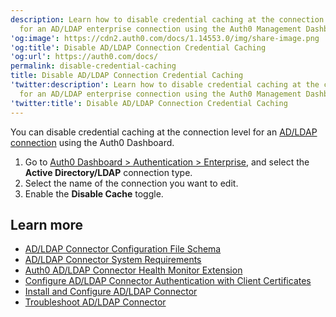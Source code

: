 ```yaml
---
description: Learn how to disable credential caching at the connection level
  for an AD/LDAP enterprise connection using the Auth0 Management Dashboard.
'og:image': https://cdn2.auth0.com/docs/1.14553.0/img/share-image.png
'og:title': Disable AD/LDAP Connection Credential Caching
'og:url': https://auth0.com/docs/
permalink: disable-credential-caching
title: Disable AD/LDAP Connection Credential Caching
'twitter:description': Learn how to disable credential caching at the connection level
  for an AD/LDAP enterprise connection using the Auth0 Management Dashboard.
'twitter:title': Disable AD/LDAP Connection Credential Caching
---
```

You can disable credential caching at the connection level for an [AD/LDAP connection](/docs/authenticate/identity-providers/enterprise-identity-providers/active-directory-ldap/ad-ldap-connector) using the <Tooltip tip="Auth0 Dashboard: Auth0's main product to configure your services." cta="View Glossary" href="/docs/glossary?term=Auth0+Dashboard">Auth0 Dashboard</Tooltip>.

1. Go to [Auth0 Dashboard > Authentication > Enterprise](https://manage.auth0.com/#/connections/enterprise), and select the **Active Directory/LDAP** connection type.
2. Select the name of the connection you want to edit.
3. Enable the **Disable Cache** toggle.

## Learn more

* [AD/LDAP Connector Configuration File Schema](/docs/authenticate/identity-providers/enterprise-identity-providers/active-directory-ldap/ad-ldap-connector/ad-ldap-connector-config-file-schema)
* [AD/LDAP Connector System Requirements](/docs/authenticate/identity-providers/enterprise-identity-providers/active-directory-ldap/ad-ldap-connector/ad-ldap-connector-requirements)
* [Auth0 AD/LDAP Connector Health Monitor Extension](/docs/customize/extensions/ad-ldap-connector-health-monitor)
* [Configure AD/LDAP Connector Authentication with Client Certificates](/docs/authenticate/identity-providers/enterprise-identity-providers/active-directory-ldap/ad-ldap-connector/configure-ad-ldap-connector-client-certificates)
* [Install and Configure AD/LDAP Connector](/docs/authenticate/identity-providers/enterprise-identity-providers/active-directory-ldap/ad-ldap-connector/install-configure-ad-ldap-connector)
* [Troubleshoot AD/LDAP Connector](/docs/troubleshoot/integration-extensibility-issues/troubleshoot-ad-ldap-connector)